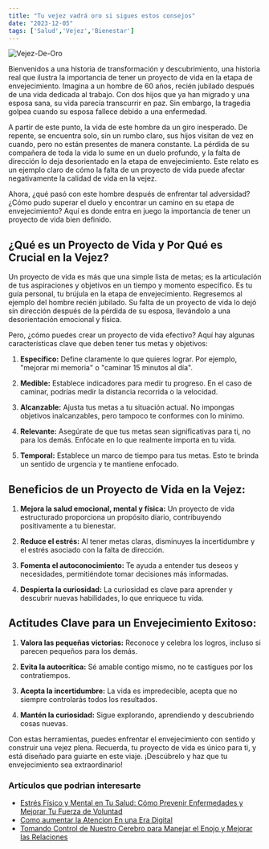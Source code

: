 ```yaml
---
title: "Tu vejez vadrá oro si sigues estos consejos"
date: "2023-12-05"
tags: ['Salud','Vejez','Bienestar']
---
```


![Vejez-De-Oro](/vejez-de-oro.webp)

Bienvenidos a una historia de transformación y descubrimiento, una historia real que ilustra la importancia de tener un proyecto de vida en la etapa de envejecimiento. Imagina a un hombre de 60 años, recién jubilado después de una vida dedicada al trabajo. Con dos hijos que ya han migrado y una esposa sana, su vida parecía transcurrir en paz. Sin embargo, la tragedia golpea cuando su esposa fallece debido a una enfermedad.

A partir de este punto, la vida de este hombre da un giro inesperado. De repente, se encuentra solo, sin un rumbo claro, sus hijos visitan de vez en cuando, pero no están presentes de manera constante. La pérdida de su compañera de toda la vida lo sume en un duelo profundo, y la falta de dirección lo deja desorientado en la etapa de envejecimiento. Este relato es un ejemplo claro de cómo la falta de un proyecto de vida puede afectar negativamente la calidad de vida en la vejez.

Ahora, ¿qué pasó con este hombre después de enfrentar tal adversidad? ¿Cómo pudo superar el duelo y encontrar un camino en su etapa de envejecimiento? Aquí es donde entra en juego la importancia de tener un proyecto de vida bien definido.

## **¿Qué es un Proyecto de Vida y Por Qué es Crucial en la Vejez?**

Un proyecto de vida es más que una simple lista de metas; es la articulación de tus aspiraciones y objetivos en un tiempo y momento específico. Es tu guía personal, tu brújula en la etapa de envejecimiento. Regresemos al ejemplo del hombre recién jubilado. Su falta de un proyecto de vida lo dejó sin dirección después de la pérdida de su esposa, llevándolo a una desorientación emocional y física.

Pero, ¿cómo puedes crear un proyecto de vida efectivo? Aquí hay algunas características clave que deben tener tus metas y objetivos:

1. **Específico:** Define claramente lo que quieres lograr. Por ejemplo, "mejorar mi memoria" o "caminar 15 minutos al día".

2. **Medible:** Establece indicadores para medir tu progreso. En el caso de caminar, podrías medir la distancia recorrida o la velocidad.

3. **Alcanzable:** Ajusta tus metas a tu situación actual. No impongas objetivos inalcanzables, pero tampoco te conformes con lo mínimo.

4. **Relevante:** Asegúrate de que tus metas sean significativas para ti, no para los demás. Enfócate en lo que realmente importa en tu vida.

5. **Temporal:** Establece un marco de tiempo para tus metas. Esto te brinda un sentido de urgencia y te mantiene enfocado.

## **Beneficios de un Proyecto de Vida en la Vejez:**

1. **Mejora la salud emocional, mental y física:** Un proyecto de vida estructurado proporciona un propósito diario, contribuyendo positivamente a tu bienestar.

2. **Reduce el estrés:** Al tener metas claras, disminuyes la incertidumbre y el estrés asociado con la falta de dirección.

3. **Fomenta el autoconocimiento:** Te ayuda a entender tus deseos y necesidades, permitiéndote tomar decisiones más informadas.

4. **Despierta la curiosidad:** La curiosidad es clave para aprender y descubrir nuevas habilidades, lo que enriquece tu vida.

## **Actitudes Clave para un Envejecimiento Exitoso:**

1. **Valora las pequeñas victorias:** Reconoce y celebra los logros, incluso si parecen pequeños para los demás.

2. **Evita la autocrítica:** Sé amable contigo mismo, no te castigues por los contratiempos.

3. **Acepta la incertidumbre:** La vida es impredecible, acepta que no siempre controlarás todos los resultados.

4. **Mantén la curiosidad:** Sigue explorando, aprendiendo y descubriendo cosas nuevas.

Con estas herramientas, puedes enfrentar el envejecimiento con sentido y construir una vejez plena. Recuerda, tu proyecto de vida es único para ti, y está diseñado para guiarte en este viaje. ¡Descúbrelo y haz que tu envejecimiento sea extraordinario!

### Artículos que podrian interesarte

- [Estrés Físico y Mental en Tu Salud: Cómo Prevenir Enfermedades y Mejorar Tu Fuerza de Voluntad](https://abelardo.blog/posts/estres-fisico-y-mental)
- [Como aumentar la Atencion En una Era Digital](https://abelardo.blog/posts/aumentar-la-atencion)
- [Tomando Control de Nuestro Cerebro para Manejar el Enojo y Mejorar las Relaciones](https://abelardo.blog/posts/como-manejar-el-enojo)
